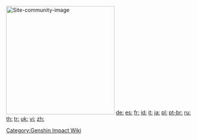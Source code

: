 <!--
--><mainpage-leftcolumn-start /><!--
   -->{{Welcome}}<!--
   -->{{Character List}}<!--
   -->{{Genshin Navbox}}<!--
--><mainpage-endcolumn /><!--
--><mainpage-rightcolumn-start /><!--
   -->[[File:Site-community-image|290px|link=|class=Mainpage-border]]<!--
   -->{{DiscordWidget}}<!--
   -->{{Reset/Main}}<!--
   -->{{LastEdits}}<!--
   -->{{Twitter}}<!--
   -->{{Latest Videos}}<!--
--><mainpage-endcolumn />
[[de:]]
[[es:]]
[[fr:]]
[[id:]]
[[it:]]
[[ja:]]
[[pl:]]
[[pt-br:]]
[[ru:]]
[[th:]]
[[tr:]]
[[uk:]]
[[vi:]]
[[zh:]]
[[Category:Genshin Impact Wiki]]